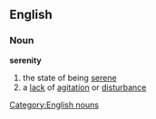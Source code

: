 ==English==
===Noun===
'''serenity'''
#the state of being [[serene]]
#a [[lack]] of [[agitation]] or [[disturbance]]
[[Category:English nouns]]